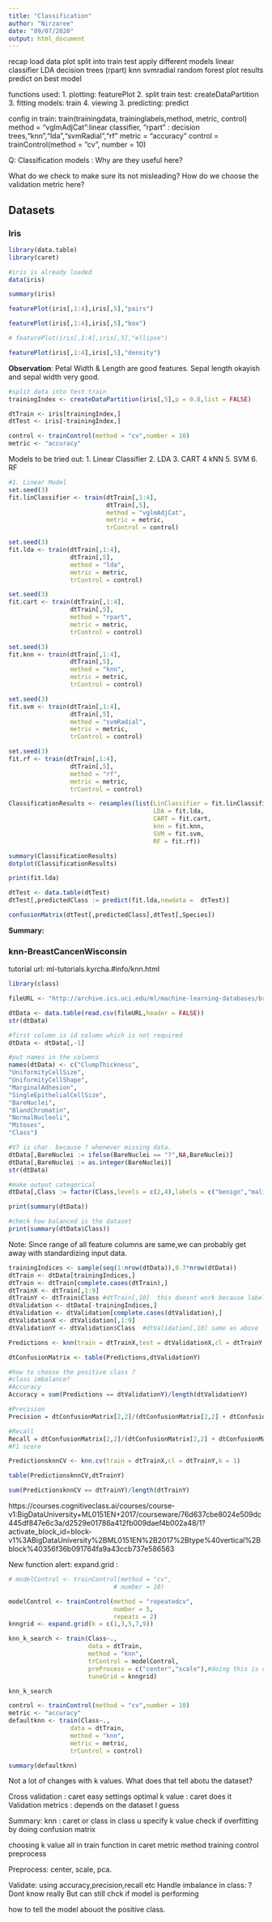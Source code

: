 ```yaml
---
title: "Classification"
author: "Nirzaree"
date: "09/07/2020"
output: html_document
---
```


recap
load data
plot
split into train test
apply different models
linear classifier
LDA
decision trees (rpart)
knn
svmradial
random forest
plot results 
predict on best model 

functions used: 
1. plotting: featurePlot
2. split train test: createDataPartition
3. fitting models: train 
4. viewing 
3. predicting: predict

config in train: 
train(trainingdata, traininglabels,method, metric, control)
method = "vglmAdjCat":linear classifier, "rpart" : decision trees,"knn","lda","svmRadial","rf"
metric = "accuracy"
control = trainControl(method = "cv", number = 10)

Q: 
Classification models : 
Why are they useful here? 

What do we check to make sure its not misleading? 
How do we choose the validation metric here? 

## Datasets {.tabset}

### Iris

```r
library(data.table)
library(caret)
```

```r
#iris is already loaded
data(iris)
```

```r
summary(iris)
```

```r
featurePlot(iris[,1:4],iris[,5],"pairs")

featurePlot(iris[,1:4],iris[,5],"box")

# featurePlot(iris[,1:4],iris[,5],"ellipse")

featurePlot(iris[,1:4],iris[,5],"density")
```
**Observation**: Petal Width & Length are good features. Sepal length okayish and sepal width very good. 

```r

#split data into test train 
trainingIndex <- createDataPartition(iris[,5],p = 0.8,list = FALSE)

dtTrain <- iris[trainingIndex,]
dtTest <- iris[-trainingIndex,]

```

```r
control <- trainControl(method = "cv",number = 10)
metric <- "accuracy"
```

Models to be tried out:
1. Linear Classifier
2. LDA
3. CART
4 kNN
5. SVM
6. RF

```r
#1. Linear Model
set.seed(3)
fit.linClassifier <- train(dtTrain[,1:4],
                           dtTrain[,5],
                           method = "vglmAdjCat",
                           metric = metric,
                           trControl = control)

set.seed(3)
fit.lda <- train(dtTrain[,1:4],
                 dtTrain[,5],
                 method = "lda",
                 metric = metric,
                 trControl = control)

set.seed(3)
fit.cart <- train(dtTrain[,1:4],
                 dtTrain[,5],
                 method = "rpart",
                 metric = metric,
                 trControl = control)

set.seed(3)
fit.knn <- train(dtTrain[,1:4],
                 dtTrain[,5],
                 method = "knn",
                 metric = metric,
                 trControl = control)

set.seed(3)
fit.svm <- train(dtTrain[,1:4],
                 dtTrain[,5],
                 method = "svmRadial",
                 metric = metric,
                 trControl = control)

set.seed(3)
fit.rf <- train(dtTrain[,1:4],
                 dtTrain[,5],
                 method = "rf",
                 metric = metric,
                 trControl = control)
```

```r
ClassificationResults <- resamples(list(LinClassifier = fit.linClassifier,
                                        LDA = fit.lda,
                                        CART = fit.cart,
                                        knn = fit.knn,
                                        SVM = fit.svm,
                                        RF = fit.rf))

summary(ClassificationResults)
dotplot(ClassificationResults)
```

```r
print(fit.lda)

```

```r
dtTest <- data.table(dtTest)
dtTest[,predictedClass := predict(fit.lda,newdata =  dtTest)]

confusionMatrix(dtTest[,predictedClass],dtTest[,Species])
```

**Summary:**

### knn-BreastCancenWisconsin
tutorial url: ml-tutorials.kyrcha.#info/knn.html
```r
library(class)

```


```r
fileURL <- "http://archive.ics.uci.edu/ml/machine-learning-databases/breast-cancer-wisconsin/breast-cancer-wisconsin.data"

dtData <- data.table(read.csv(fileURL,header = FALSE))
str(dtData)
```

```r
#first column is id column which is not required
dtData <- dtData[,-1]

#put names in the columns
names(dtData) <- c("ClumpThickness",
"UniformityCellSize",
"UniformityCellShape",
"MarginalAdhesion",
"SingleEpithelialCellSize",
"BareNuclei",
"BlandChromatin",
"NormalNucleoli",
"Mitoses",
"Class")

#V7 is char. because ? whenever missing data. 
dtData[,BareNuclei := ifelse(BareNuclei == "?",NA,BareNuclei)]
dtData[,BareNuclei := as.integer(BareNuclei)]
str(dtData)

#make output categorical
dtData[,Class := factor(Class,levels = c(2,4),labels = c("benign","malignant"))]

print(summary(dtData))

#check how balanced is the dataset
print(summary(dtData$Class))

```

Note: Since range of all feature columns are same,we can probably get away with standardizing input data. 

```r
trainingIndices <- sample(seq(1:nrow(dtData)),0.7*nrow(dtData))
dtTrain <- dtData[trainingIndices,]
dtTrain <- dtTrain[complete.cases(dtTrain),]
dtTrainX <- dtTrain[,1:9]
dtTrainY <- dtTrain$Class #dtTrain[,10]  this doesnt work because labels have to be a vector.
dtValidation <- dtData[-trainingIndices,]
dtValidation <- dtValidation[complete.cases(dtValidation),]
dtValidationX <- dtValidation[,1:9]
dtValidationY <- dtValidation$Class  #dtValidation[,10] same as above
```

```r
Predictions <- knn(train = dtTrainX,test = dtValidationX,cl = dtTrainY,k = 1)
```

```r
dtConfusionMatrix <- table(Predictions,dtValidationY)

#how to choose the positive class ? 
#class imbalance? 
#Accuracy
Accuracy = sum(Predictions == dtValidationY)/length(dtValidationY)

#Precision
Precision = dtConfusionMatrix[2,2]/(dtConfusionMatrix[2,2] + dtConfusionMatrix[2,1])

#Recall
Recall = dtConfusionMatrix[2,2]/(dtConfusionMatrix[2,2] + dtConfusionMatrix[1,2])
#F1 score

```


```r
PredictionsknnCV <- knn.cv(train = dtTrainX,cl = dtTrainY,k = 1)

table(PredictionsknnCV,dtTrainY)

sum(PredictionsknnCV == dtTrainY)/length(dtTrainY)
```

https://courses.cognitiveclass.ai/courses/course-v1:BigDataUniversity+ML0151EN+2017/courseware/76d637cbe8024e509dc445df847e6c3a/d2529e01786a412fb009daef4b002a48/1?activate_block_id=block-v1%3ABigDataUniversity%2BML0151EN%2B2017%2Btype%40vertical%2Bblock%40356f36b091764fa9a43ccb737e586563

New function alert: expand.grid : 

```r
# modelControl <- trainControl(method = "cv",
                             # number = 10)

modelControl <- trainControl(method = "repeatedcv",
                             number = 5,
                             repeats = 2)
knngrid <- expand.grid(k = c(1,3,5,7,9))

knn_k_search <- train(Class~.,
                      data = dtTrain,
                      method = "knn",
                      trControl = modelControl,
                      preProcess = c("center","scale"),#doing this is changing the results between this and default knn.
                      tuneGrid = knngrid)

knn_k_search
```

```r

control <- trainControl(method = "cv",number = 10)
metric <- "accuracy"
defaultknn <- train(Class~.,
                 data = dtTrain,
                 method = "knn",
                 metric = metric,
                 trControl = control)

summary(defaultknn)
```

Not a lot of changes with k values. What does that tell abotu the dataset? 


Cross validation : caret easy settings
optimal k value : caret does it
Validation metrics : depends on the dataset I guess

Summary: 
knn :
caret or class
in class u specify k value
check if overfitting by doing confusion matrix

choosing k value 
all in train function in caret
metric
method
training control 
preprocess

Preprocess: center, scale, pca. 

Validate: using accuracy,precision,recall etc
Handle imbalance in class: ? Dont know really But can still chck if model is performing 

how to tell the model abouot the positive class. 



